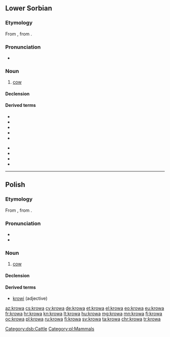 ==Lower Sorbian==

===Etymology===
From {{etyl|sla-pro|dsb}} {{term/t|sla-pro|*korva}}, from {{etyl|ine-pro|dsb}} {{term/t|ine-pro|*ḱer-||horn}}.

===Pronunciation===
* {{IPA|[ˈkrowa]|lang=dsb}}

===Noun===
{{dsb-noun|f|dim=krowka}}

# [[cow]]

====Declension====
{{dsb-decl-noun-1|krow}}

====Derived terms====
{{der-top}}
* {{l/dsb|krowaŕ}}
* {{l/dsb|krowcycka}}
* {{l/dsb|krowicka}}
* {{l/dsb|krowiny}}
* {{l/dsb|krowisko}}
{{der-mid}}
* {{l/dsb|krowiś|krowiś se}}
* {{l/dsb|krowjecy}}
* {{l/dsb|krowjeńc}}
* {{l/dsb|krowkaŕ}}
{{der-bottom}}

[[Category:dsb:Cattle]]

----

==Polish==

===Etymology===
From {{etyl|sla-pro|pl}} {{term/t|sla-pro|*korva}}, from {{etyl|ine-pro|pl}} {{term/t|ine-pro|*ḱer-||horn}}.

===Pronunciation===
* {{IPA|[ˈkrɔva]|lang=pl}}
* {{audio|Pl-krowa.ogg|Audio|lang=pl}}

===Noun===
{{pl-noun|f|dim=krówka}}

# [[cow]]

====Declension====
{{pl-decl-noun-f|kro|w|krów}}

====Derived terms====
* [[krowi]] (adjective)

[[Category:pl:Mammals]]

[[az:krowa]]
[[cs:krowa]]
[[cy:krowa]]
[[de:krowa]]
[[et:krowa]]
[[el:krowa]]
[[eo:krowa]]
[[eu:krowa]]
[[fr:krowa]]
[[hr:krowa]]
[[kn:krowa]]
[[lt:krowa]]
[[hu:krowa]]
[[mg:krowa]]
[[mn:krowa]]
[[fj:krowa]]
[[oc:krowa]]
[[pl:krowa]]
[[ru:krowa]]
[[fi:krowa]]
[[sv:krowa]]
[[ta:krowa]]
[[chr:krowa]]
[[tr:krowa]]